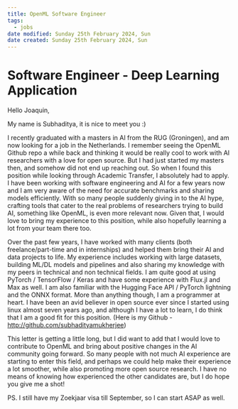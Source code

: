 ```yaml
---
title: OpenML Software Engineer
tags:
  - jobs
date modified: Sunday 25th February 2024, Sun
date created: Sunday 25th February 2024, Sun
---
```


# Software Engineer - Deep Learning Application

Hello Joaquin,  

My name is Subhaditya, it is nice to meet you :)

I recently graduated with a masters in AI from the RUG (Groningen), and am now looking for a job in the Netherlands. I remember seeing the OpenML Github repo a while back and thinking it would be really cool to work with AI researchers with a love for open source. But I had just started my masters then, and somehow did not end up reaching out. So when I found this position while looking through Academic Transfer, I absolutely had to apply. I have been working with software engineering and AI for a few years now and I am very aware of the need for accurate benchmarks and sharing models efficiently. With so many people suddenly giving in to the AI hype, crafting tools that cater to the real problems of researchers trying to build AI, something like OpenML, is even more relevant now. Given that, I would love to bring my experience to this position, while also hopefully learning a lot from your team there too.

Over the past few years, I have worked with many clients (both freelance/part-time and in internships) and helped them bring their AI and data projects to life. My experience includes working with large datasets, building ML/DL models and pipelines and also sharing my knowledge with my peers in technical and non technical fields. I am quite good at using PyTorch / TensorFlow / Keras and have some experience with Flux.jl and Max as well. I am also familiar with the Hugging Face API / PyTorch lightning and the ONNX format. More than anything though, I am a programmer at heart. I have been an avid believer in open source ever since I started using linux almost seven years ago, and although I have a lot to learn, I do think that I am a good fit for this position. (Here is my Github - [http://github.com/subhadityamukherjee](http://github.com/subhadityamukherjee))

This letter is getting a little long, but I did want to add that I would love to contribute to OpenML and bring about positive changes in the AI community going forward. So many people with not much AI experience are starting to enter this field, and perhaps we could help make their experience a lot smoother, while also promoting more open source research. I have no means of knowing how experienced the other candidates are, but I do hope you give me a shot!

PS. I still have my Zoekjaar visa till September, so I can start ASAP as well.
